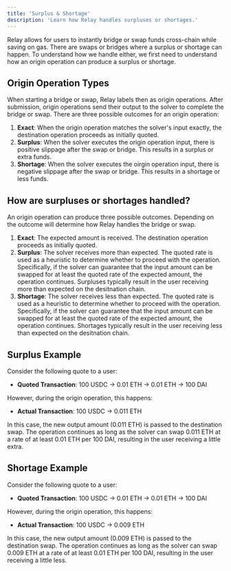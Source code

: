 ```yaml
---
title: 'Surplus & Shortage'
description: 'Learn how Relay handles surpluses or shortages.'
---
```


Relay allows for users to instantly bridge or swap funds cross-chain while saving on gas. 
There are swaps or bridges where a surplus or shortage can happen. To understand how we handle either, 
we first need to understand how an origin operation can produce a surplus or shortage.

## Origin Operation Types
When starting a bridge or swap, Relay labels then as origin operations. After submission, origin 
operations send their output to the solver to complete the bridge or swap. There are 
three possible outcomes for an origin operation:

1. **Exact**: When the origin operation matches the solver's input exactly, the destination operation proceeds as initially quoted.
2. **Surplus**: When the solver executes the origin operation input, there is positive slippage after the swap or bridge. This results in a surplus or extra funds.
3. **Shortage**: When the solver executes the oirgin operation input, there is negative slippage after the swap or bridge. This results in a shortage or less funds.

## How are surpluses or shortages handled?

An origin operation can produce three possible outcomes. Depending on the outcome will determine how Relay handles the bridge or swap.

1. **Exact**: The expected amount is received. The destination operation proceeds as initially quoted.
2. **Surplus**: The solver receives more than expected. The quoted rate is used as a heuristic to determine whether to proceed with the operation. 
Specifically, if the solver can guarantee that the input amount can be swapped for at least the quoted rate of the expected amount, the operation continues. 
Surpluses typically result in the user receiving more than expected on the desitnation chain.
3. **Shortage**: The solver receives less than expected. The quoted rate is used as a heuristic to determine whether to proceed with the operation. 
Specifically, if the solver can guarantee that the input amount can be swapped for at least the quoted rate of the expected amount, the operation continues. 
Shortages typically result in the user receiving less than expected on the desitnation chain.

## Surplus Example

Consider the following quote to a user:

- **Quoted Transaction**: 100 USDC → 0.01 ETH → 0.01 ETH → 100 DAI

However, during the origin operation, this happens:

- **Actual Transaction**: 100 USDC → 0.011 ETH

In this case, the new output amount (0.011 ETH) is passed to the destination swap. The operation continues as long as the solver can swap 0.011 ETH at a rate of at least 0.01 ETH per 100 DAI, resulting in the user receiving a little extra. 


## Shortage Example

Consider the following quote to a user:

- **Quoted Transaction**: 100 USDC → 0.01 ETH → 0.01 ETH → 100 DAI

However, during the origin operation, this happens:

- **Actual Transaction**: 100 USDC → 0.009 ETH

In this case, the new output amount (0.009 ETH) is passed to the destination swap. The operation continues as long as the solver can swap 0.009 ETH at a rate of at least 0.01 ETH per 100 DAI, resulting in the user receiving a little less.
